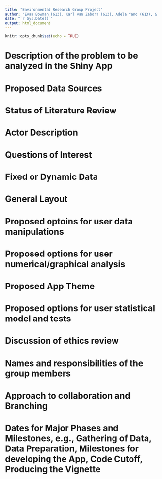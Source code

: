 ```yaml
---
title: "Environmental Research Group Project"
author: "Evan Bowman (613), Karl van Zaborn (613), Adela Yang (613), & Alexia (613)"
date: "`r Sys.Date()`"
output: html_document
---
```


```r
knitr::opts_chunk$set(echo = TRUE)
```

# Description of the problem to be analyzed in the Shiny App

# Proposed Data Sources

# Status of Literature Review

# Actor Description

# Questions of Interest

# Fixed or Dynamic Data

# General Layout

# Proposed optoins for user data manipulations

# Proposed options for user numerical/graphical analysis

# Proposed App Theme

# Proposed options for user statistical model and tests

# Discussion of ethics review

# Names and responsibilities of the group members

# Approach to collaboration and Branching

# Dates for Major Phases and Milestones, e.g., Gathering of Data, Data Preparation, Milestones for developing the App, Code Cutoff, Producing the Vignette 